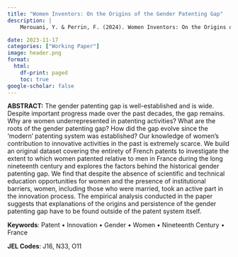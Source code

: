 ```yaml
---
title: "Women Inventors: On the Origins of the Gender Patenting Gap"
description: |
    Merouani, Y. & Perrin, F. (2024). Women Inventors: On the Origins of the Gender Patenting Gap. Lund Papers in Economic History 255.

date: 2023-11-17
categories: ["Working Paper"]
image: header.png
format:
  html:
    df-print: paged
    toc: true
google-scholar: false
---
```


**ABSTRACT:** The gender patenting gap is well-established and is wide. Despite important progress made over the past decades, the gap remains. Why are women underrepresented in patenting activities? What are the roots of the gender patenting gap? How did the gap evolve since the ‘modern’ patenting system was established? Our knowledge of women’s contribution to innovative activities in the past is extremely scarce. We build an original dataset covering the entirety of French patents to investigate the extent to which women patented relative to men in France during the long nineteenth century and explores the factors behind the historical gender patenting gap. We find that despite the absence of scientific and technical education opportunities for women and the presence of institutional barriers, women, including those who were married, took an active part in the innovation process. The empirical analysis conducted in the paper suggests that explanations of the origins and persistence of the gender patenting gap have to be found outside of the patent system itself.

**Keywords**: Patent • Innovation • Gender • Women • Nineteenth Century • France

**JEL Codes**: J16, N33, O11

